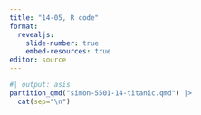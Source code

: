 ```yaml
---
title: "14-05, R code"
format: 
  revealjs:
    slide-number: true
    embed-resources: true
editor: source
---
```


```r
#| output: asis
partition_qmd("simon-5501-14-titanic.qmd") |>
  cat(sep="\n")
```

